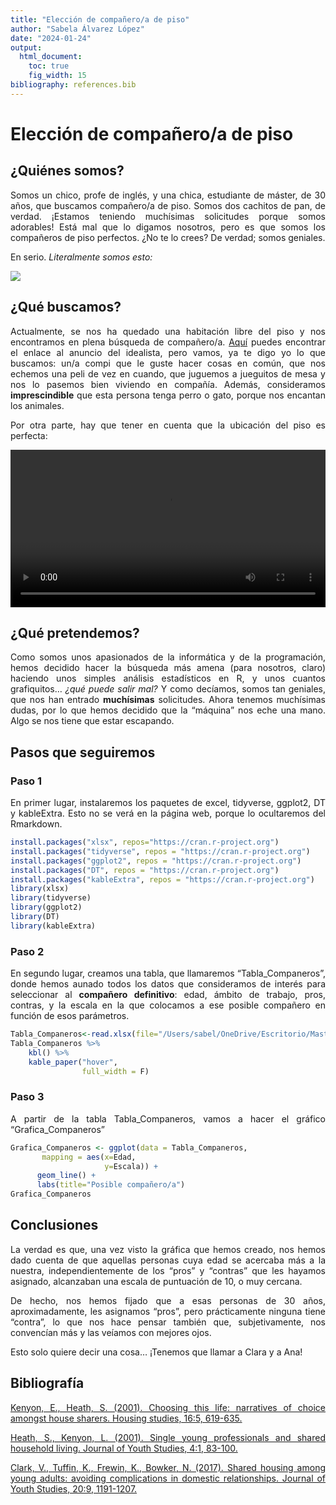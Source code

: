 ```yaml
---
title: "Elección de compañero/a de piso"
author: "Sabela Álvarez López"
date: "2024-01-24"
output: 
  html_document: 
    toc: true
    fig_width: 15
bibliography: references.bib
---
```


```{=html}
<style>
body {
text-align: justify}
</style>
```
# Elección de compañero/a de piso

## ¿Quiénes somos?

Somos un chico, profe de inglés, y una chica, estudiante de máster, de 30 años, que buscamos compañero/a de piso. Somos dos cachitos de pan, de verdad. ¡Estamos teniendo muchísimas solicitudes porque somos adorables! Está mal que lo digamos nosotros, pero es que somos los compañeros de piso perfectos. ¿No te lo crees? De verdad; somos geniales.

En serio. *Literalmente somos esto:*

![](perrete%20adorable.jpg)

## ¿Qué buscamos?

Actualmente, se nos ha quedado una habitación libre del piso y nos encontramos en plena búsqueda de compañero/a. [Aquí](https://www.idealista.com/inmueble/103675541/) puedes encontrar el enlace al anuncio del idealista, pero vamos, ya te digo yo lo que buscamos: un/a compi que le guste hacer cosas en común, que nos echemos una peli de vez en cuando, que juguemos a jueguitos de mesa y nos lo pasemos bien viviendo en compañía. Además, consideramos **imprescindible** que esta persona tenga perro o gato, porque nos encantan los animales.

Por otra parte, hay que tener en cuenta que la ubicación del piso es perfecta:

<video width="100%" controls>

<source src="video.mp4" type="video/mp4">

</video>

## ¿Qué pretendemos?

Como somos unos apasionados de la informática y de la programación, hemos decidido hacer la búsqueda más amena (para nosotros, claro) haciendo unos simples análisis estadísticos en R, y unos cuantos grafiquitos... *¿qué puede salir mal?* Y como decíamos, somos tan geniales, que nos han entrado **muchísimas** solicitudes. Ahora tenemos muchísimas dudas, por lo que hemos decidido que la "máquina" nos eche una mano. Algo se nos tiene que estar escapando.

## Pasos que seguiremos

### Paso 1

En primer lugar, instalaremos los paquetes de excel, tidyverse, ggplot2, DT y kableExtra. Esto no se verá en la página web, porque lo ocultaremos del Rmarkdown.

```r
install.packages("xlsx", repos="https://cran.r-project.org")
install.packages("tidyverse", repos = "https://cran.r-project.org")
install.packages("ggplot2", repos = "https://cran.r-project.org")
install.packages("DT", repos = "https://cran.r-project.org")
install.packages("kableExtra", repos = "https://cran.r-project.org")
library(xlsx)
library(tidyverse)
library(ggplot2)
library(DT)
library(kableExtra)

```

### Paso 2

En segundo lugar, creamos una tabla, que llamaremos "Tabla_Companeros", donde hemos aunado todos los datos que consideramos de interés para seleccionar al **compañero definitivo**: edad, ámbito de trabajo, pros, contras, y la escala en la que colocamos a ese posible compañero en función de esos parámetros.

```r
Tabla_Companeros<-read.xlsx(file="/Users/sabel/OneDrive/Escritorio/Master_UGR/Asignaturas/Ecoinformatica/proyectos_ecoinformatica/data/entrega_1_escala_companeros.xlsx", sheetName = "Escala")
Tabla_Companeros %>%
    kbl() %>%
    kable_paper("hover",
                full_width = F)
```

### Paso 3

A partir de la tabla Tabla_Companeros, vamos a hacer el gráfico "Grafica_Companeros"

```r
Grafica_Companeros <- ggplot(data = Tabla_Companeros,
       mapping = aes(x=Edad,
                     y=Escala)) +
      geom_line() +
      labs(title="Posible compañero/a")
Grafica_Companeros
```

## Conclusiones

La verdad es que, una vez visto la gráfica que hemos creado, nos hemos dado cuenta de que aquellas personas cuya edad se acercaba más a la nuestra, independientemente de los "pros" y "contras" que les hayamos asignado, alcanzaban una escala de puntuación de 10, o muy cercana.

De hecho, nos hemos fijado que a esas personas de 30 años, aproximadamente, les asignamos "pros", pero prácticamente ninguna tiene "contra", lo que nos hace pensar también que, subjetivamente, nos convencían más y las veíamos con mejores ojos.

Esto solo quiere decir una cosa... ¡Tenemos que llamar a Clara y a Ana!

## Bibliografía

[Kenyon, E., Heath, S. (2001). Choosing this life: narratives of choice amongst house sharers. Housing studies, 16:5, 619-635.](https://www.tandfonline.com/doi/abs/10.1080/02673030120080080)

[Heath, S., Kenyon, L. (2001). Single young professionals and shared household living. Journal of Youth Studies, 4:1, 83-100.](https://www.tandfonline.com/doi/abs/10.1080/13676260120028565?src=recsys)

[Clark, V., Tuffin, K., Frewin, K., Bowker, N. (2017). Shared housing among young adults: avoiding complications in domestic relationships. Journal of Youth Studies, 20:9, 1191-1207.](https://www.tandfonline.com/doi/full/10.1080/13676261.2017.1316834?src=recsys)
